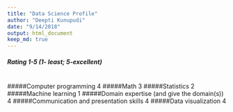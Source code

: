 ```yaml
---
title: "Data Science Profile"
author: "Deepti Kunupudi"
date: "9/14/2018"
output: html_document
keep_md: true
---
```




##### Rating 1-5 (1- least; 5-excellent)


#
#

#####Computer programming 4 
#####Math 3
#####Statistics 2
#####Machine learning 1
#####Domain expertise (and give the domain(s)) 4
#####Communication and presentation skills 4
#####Data visualization 4
